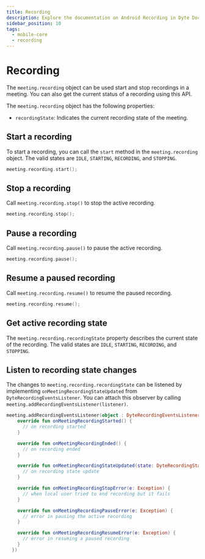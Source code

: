 ```yaml
---
title: Recording
description: Explore the documentation on Android Recording in Dyte Docs.
sidebar_position: 10
tags:
  - mobile-core
  - recording
---
```


# Recording

The `meeting.recording` object can be used start and stop recordings in a meeting. You can also get the current status of a recording using this API.

The `meeting.recording` object has the following properties:

- `recordingState`: Indicates the current recording state of the meeting.

## Start a recording

To start a recording, you can call the `start` method in the `meeting.recording`
object. The valid states are `IDLE`, `STARTING`, `RECORDING`, and `STOPPING`.

```kotlin
meeting.recording.start();
```

## Stop a recording

Call `meeting.recording.stop()` to stop the active recording.

```kotlin
meeting.recording.stop();
```

## Pause a recording

Call `meeting.recording.pause()` to pause the active recording.

```kotlin
meeting.recording.pause();
```

## Resume a paused recording

Call `meeting.recording.resume()` to resume the paused recording.

```kotlin
meeting.recording.resume();
```

## Get active recording state

The `meeting.recording.recordingState` property describes the current state of
the recording. The valid states are `IDLE`, `STARTING`, `RECORDING`, and
`STOPPING`.

## Listen to recording state changes

The changes to `meeting.recording.recordingState` can be listened by implementing `onMeetingRecordingStateUpdated` from `DyteRecordingEventsListener`. You can attach this observer by calling `meeting.addRecordingEventsListener(listener)`.

```kotlin
meeting.addRecordingEventsListener(object : DyteRecordingEventsListener {
    override fun onMeetingRecordingStarted() {
      // on recording started
    }

    override fun onMeetingRecordingEnded() {
      // on recording ended
    }

    override fun onMeetingRecordingStateUpdated(state: DyteRecordingState) {
      // on recording state update
    }

    override fun onMeetingRecordingStopError(e: Exception) {
      // when local user tried to end recording but it fails
    }

    override fun onMeetingRecordingPauseError(e: Exception) {
      // error in pausing the active recording
    }

    override fun onMeetingRecordingResumeError(e: Exception) {
      // error in resuming a paused recording
    }
  })
```
